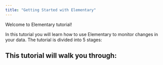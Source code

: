 ```yaml
---
title: "Getting Started with Elementary"
---
```


Welcome to Elementary tutorial!

In this tutorial you will learn how to use Elementary to monitor changes in your data. The tutorial is divided into 5 stages:


## This tutorial will walk you through:

<CardGroup cols={1}>
  <Card title="1. Setting up your Tutorial Environment and Sample Data" icon="screwdriver-wrench" iconType="duotone" color="#0285c7" href="../tutorial/setup"> 
  </Card>
  <Card title="2. Installing the Elementary Package" icon="monitor-waveform" iconType="duotone" color="#0285c7" href="../tutorial/installing-elementary>
  </Card>
  <Card title="3. Viewing and Understanding Elementary Artifacts" icon="list-check" iconType="mag" color="#16a34a" href="../tutorial/viewing-elementary-artifacts">
  </Card>
  <Card title="4. Adding Elementary Tests" icon="browser" iconType="duotone" color="#dc2626" href="../tutorial/adding-elementary-tests">
  </Card>
  <Card title="5. Generating and Viewing Reports with the Elementary CLI" icon="browser" iconType="duotone" color="#dc2626" href="../tutorial/adding-elementary-tests">                                                                                                                                      
</CardGroup>

